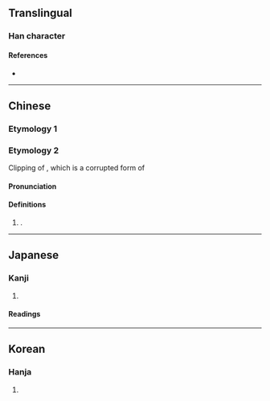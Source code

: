 {{also|其|元}}
{{character info}}
<!-- may be replaced by zh-forms -->
==Translingual==

===Han character===
{{Han char|rn=7|rad=二|as=02|sn=4|four=10221|canj=MML|ids=⿱一丌}}

====References====
* {{Han ref|kx=0086.100|dkj=00256|dj=0178.030|hdz=10010.030|uh=4E93|ud=20115|bh=C951|bd=51537}}

----

==Chinese==

===Etymology 1===
{{zh-see|其|v}}

===Etymology 2===
{{zh-forms}}
Clipping of {{zh-l|亓官}}, which is a corrupted form of {{zh-l|笄官|an ancient official position}}<!--https://www.zhihu.com/question/20799328-->

====Pronunciation====
{{zh-pron
|m=qí
|c=kei4
|h=gd=ki2
|mn-t=ki5
|cat=pn
}}

====Definitions====
{{zh-hanzi}}

# {{surname|zh}}.

----

==Japanese==

===Kanji===
{{ja-kanji|grade=|rs=二02}}

# {{alternative form of|ja|其}}

====Readings====
{{ja-readings
|goon=ぎ
|kanon=き
}}

----

==Korean==

===Hanja===
{{ko-hanja|hangeul=기|rv=gi|mr=ki}}

# {{rfdef|ko|sort=二02}}